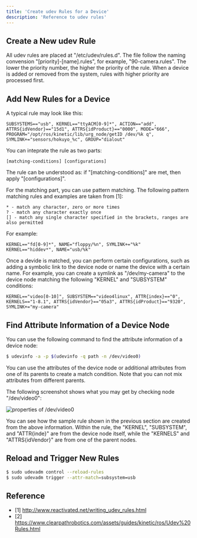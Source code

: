 ```yaml
---
title: 'Create udev Rules for a Device'
description: 'Reference to udev rules'
---
```


## Create a New udev Rule

All udev rules are placed at "/etc/udev/rules.d". The file follow the naming convension "[priority]-[name].rules", for example, "90-camera.rules". The lower the priority number, the higher the priority of the rule. When a device is added or removed from the system, rules with higher priority are processed first.

## Add New Rules for a Device

A typical rule may look like this:

```
SUBSYSTEMS=="usb", KERNEL=="ttyACM[0-9]*", ACTION=="add", ATTRS{idVendor}=="15d1", ATTRS{idProduct}=="0000", MODE="666", PROGRAM="/opt/ros/kinetic/lib/urg_node/getID /dev/%k q", SYMLINK+="sensors/hokuyo_%c", GROUP="dialout"
```

You can inteprate the rule as two parts:

```
[matching-conditions] [configurations]
```

The rule can be understood as: if "[matching-conditions]" are met, then apply "[configurations]".

For the matching part, you can use pattern matching. The following pattern matching rules and examples are taken from [1]:

```
* - match any character, zero or more times
? - match any character exactly once
[] - match any single character specified in the brackets, ranges are also permitted
```

For example: 

```
KERNEL=="fd[0-9]*", NAME="floppy/%n", SYMLINK+="%k"
KERNEL=="hiddev*", NAME="usb/%k"
```

Once a devide is matched, you can perform certain configurations, such as adding a symbolic link to the device node or name the device with a certain name. For example, you can create a symlink as "/dev/my-camera" to the device node matching the following "KERNEL" and "SUBSYSTEM" conditions:

```
KERNEL=="video[0-10]", SUBSYSTEM=="video4linux", ATTR{index}=="0", KERNELS=="1-8.1", ATTRS{idVendor}=="05a3", ATTRS{idProduct}=="9320", SYMLINK+="my-camera"
```

## Find Attribute Information of a Device Node

You can use the following command to find the attribute information of a device node:

```bash
$ udevinfo -a -p $(udevinfo -q path -n /dev/video0)
```

You can use the attributes of the device node or additional attributes from one of its parents to create a match condition. Note that you can not mix attributes from different parents.

The following screenshot shows what you may get by checking node "/dev/video0":

![properties of /dev/video0](./figures/udev-camera.png)

You can see how the sample rule shown in the previous section are created from the above information. Within the rule, the "KERNEL", "SUBSYSTEM", and "ATTR{inde}" are from the device node itself, while the "KERNELS" and "ATTRS{idVendor}" are from one of the parent nodes.

## Reload and Trigger New Rules

```bash
$ sudo udevadm control --reload-rules
$ sudo udevadm trigger --attr-match=subsystem=usb
```

## Reference

* [1] http://www.reactivated.net/writing_udev_rules.html
* [2] https://www.clearpathrobotics.com/assets/guides/kinetic/ros/Udev%20Rules.html